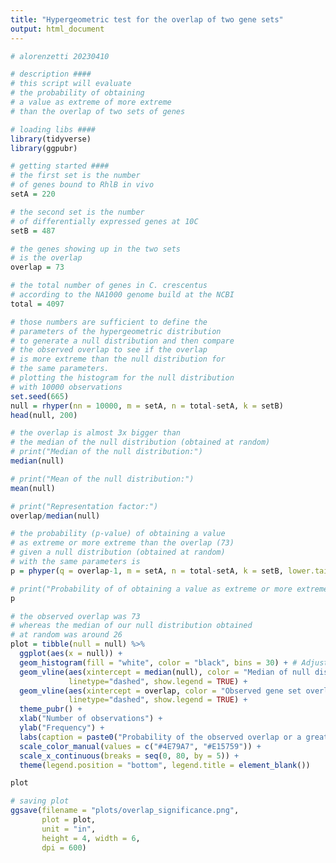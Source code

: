 ```yaml
---
title: "Hypergeometric test for the overlap of two gene sets"
output: html_document
---
```


```r
# alorenzetti 20230410

# description ####
# this script will evaluate
# the probability of obtaining
# a value as extreme of more extreme
# than the overlap of two sets of genes

# loading libs ####
library(tidyverse)
library(ggpubr)

# getting started ####
# the first set is the number
# of genes bound to RhlB in vivo
setA = 220

# the second set is the number
# of differentially expressed genes at 10C
setB = 487

# the genes showing up in the two sets
# is the overlap
overlap = 73

# the total number of genes in C. crescentus 
# according to the NA1000 genome build at the NCBI
total = 4097
```

```r
# those numbers are sufficient to define the
# parameters of the hypergeometric distribution
# to generate a null distribution and then compare
# the observed overlap to see if the overlap
# is more extreme than the null distribution for
# the same parameters.
# plotting the histogram for the null distribution
# with 10000 observations
set.seed(665)
null = rhyper(nn = 10000, m = setA, n = total-setA, k = setB)
head(null, 200)
```

```r
# the overlap is almost 3x bigger than
# the median of the null distribution (obtained at random)
# print("Median of the null distribution:")
median(null)

# print("Mean of the null distribution:")
mean(null)

# print("Representation factor:")
overlap/median(null)
```

```r
# the probability (p-value) of obtaining a value
# as extreme or more extreme than the overlap (73)
# given a null distribution (obtained at random)
# with the same parameters is
p = phyper(q = overlap-1, m = setA, n = total-setA, k = setB, lower.tail = F)

# print("Probability of of obtaining a value as extreme or more extreme than the overlap given a null distribution (obtained at random) with the same parameters:")
p
```

```r
# the observed overlap was 73
# whereas the median of our null distribution obtained
# at random was around 26
plot = tibble(null = null) %>% 
  ggplot(aes(x = null)) +
  geom_histogram(fill = "white", color = "black", bins = 30) + # Adjust the number of bins to a suitable value, e.g., 30
  geom_vline(aes(xintercept = median(null), color = "Median of null distribution"),
             linetype="dashed", show.legend = TRUE) +
  geom_vline(aes(xintercept = overlap, color = "Observed gene set overlap"),
             linetype="dashed", show.legend = TRUE) +
  theme_pubr() +
  xlab("Number of observations") +
  ylab("Frequency") +
  labs(caption = paste0("Probability of the observed overlap or a greater value given the null distribution: ", format(p, digits = 3, scientific = T))) +
  scale_color_manual(values = c("#4E79A7", "#E15759")) +
  scale_x_continuous(breaks = seq(0, 80, by = 5)) +
  theme(legend.position = "bottom", legend.title = element_blank())

plot
```

```r
# saving plot
ggsave(filename = "plots/overlap_significance.png",
       plot = plot,
       unit = "in",
       height = 4, width = 6,
       dpi = 600)
```

